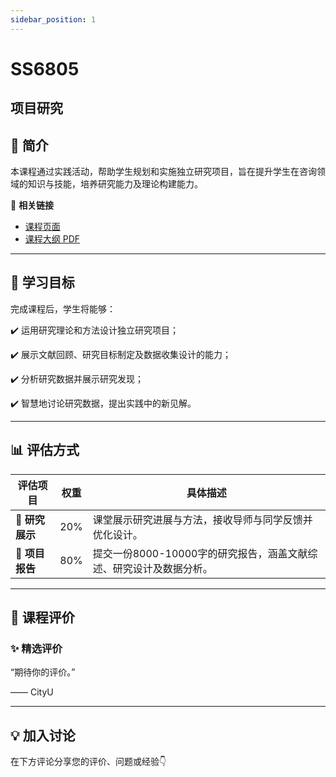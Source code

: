 ```yaml
---
sidebar_position: 1
---
```


# SS6805
## 项目研究

## **📘 简介**
本课程通过实践活动，帮助学生规划和实施独立研究项目，旨在提升学生在咨询领域的知识与技能，培养研究能力及理论构建能力。

🔗 **相关链接**
- [课程页面](https://www.cityu.edu.hk/catalogue/pg/202526/course/SS6805.htm)
- [课程大纲 PDF](https://www.cityu.edu.hk/catalogue/pg/202526/course/SS6805.pdf)

---

## **🎯 学习目标**

完成课程后，学生将能够：

✔️ 运用研究理论和方法设计独立研究项目；

✔️ 展示文献回顾、研究目标制定及数据收集设计的能力；

✔️ 分析研究数据并展示研究发现；

✔️ 智慧地讨论研究数据，提出实践中的新见解。

---

## **📊 评估方式**

| **评估项目**             | **权重** | **具体描述**                                                                                       |
|------------------------|---------|---------------------------------------------------------------------------------------------------|
| **🎤 研究展示**         | 20%     | 课堂展示研究进展与方法，接收导师与同学反馈并优化设计。                                               |
| **📄 项目报告**         | 80%     | 提交一份8000-10000字的研究报告，涵盖文献综述、研究设计及数据分析。                                       |

---

## **💬 课程评价**

### ✨ **精选评价**
<div className={commentStyles.commentBox}>
    <p className={commentStyles.commentText}>
        “期待你的评价。”
    </p>
    <p className={commentStyles.commentAuthor}>—— CityU</p>
</div>

---

## **💡 加入讨论**

在下方评论分享您的评价、问题或经验👇
<Utterances />
